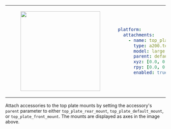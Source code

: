 <table>
<tr>
<td>
<center>
<figure>
    <img src={require("./img/top_plate_large.png").default} width="250" />
</figure>
</center>
</td>
<td>

```yaml
platform:
  attachments:
    - name: top_plate
      type: a200.top_plate
      model: large
      parent: default_mount
      xyz: [0.0, 0.0, 0.0]
      rpy: [0.0, 0.0, 0.0]
      enabled: true
```

</td>
</tr>
</table>

Attach accessories to the top plate mounts by setting the accessory's `parent` parameter to either `top_plate_rear_mount`, `top_plate_default_mount`, or `top_plate_front_mount`. The mounts are displayed as axes in the image above.

